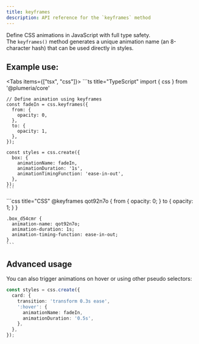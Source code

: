```yaml
---
title: keyframes
description: API reference for the `keyframes` method
---
```



Define CSS animations in JavaScript with full type safety.  
The `keyframes()` method generates a unique animation name (an 8-character hash) that can be used directly in styles.

## Example use:

<Tabs items={["tsx", "css"]}>
  <Tab>
    ```ts title="TypeScript"
    import { css } from '@plumeria/core'

    // Define animation using keyframes
    const fadeIn = css.keyframes({
      from: {
        opacity: 0,
      },
      to: {
        opacity: 1,
      },
    });

    const styles = css.create({
      box: {
        animationName: fadeIn,
        animationDuration: '1s',
        animationTimingFunction: 'ease-in-out',
      },
    });
    ```
  </Tab>
  <Tab>
    ```css title="CSS"
    @keyframes qot92n7o {
      from {
        opacity: 0;
      }
      to {
        opacity: 1;
      }
    }

    .box_d54cmr {
      animation-name: qot92n7o;
      animation-duration: 1s;
      animation-timing-function: ease-in-out;
    }
    ```
  </Tab>
</Tabs>

## Advanced usage

You can also trigger animations on hover or using other pseudo selectors:

```ts
const styles = css.create({
  card: {
    transition: 'transform 0.3s ease',
    ':hover': {
      animationName: fadeIn,
      animationDuration: '0.5s',
    },
  },
});
